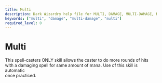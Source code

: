 ```yaml
---
title: Multi
description: Dark Wizardry help file for MULTI, DAMAGE, MULTI-DAMAGE, MULTI
keywords: ["multi", "damage", "multi-damage", "multi"]
required_level: 0
---
```


# Multi

This spell-casters ONLY skill allows the caster to do more rounds of hits  
with a damaging spell for same amount of mana.  Use of this skill is automatic  
once practiced.